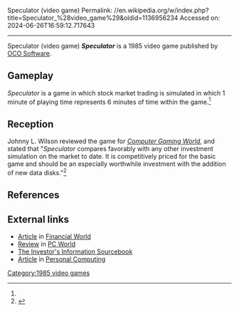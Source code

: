Speculator (video game)
Permalink: //en.wikipedia.org/w/index.php?title=Speculator_%28video_game%29&oldid=1136956234
Accessed on: 2024-06-26T16:59:12.717643



------
Speculator (video game)
{{Short description|1985 video game}}
{{Italic title}}
{{Infobox video game
| collapsible = 
| state = 
| italic title = 
| title = Speculator
| image = 
| alt = 
| caption = 
| developer = 
| publisher = [[OCO Software]]
| series = 
| engine = 
| platforms = 
| released = 1985
| genre = Simulation
| modes = 
}}
'''''Speculator''''' is a 1985 video game published by [[OCO Software]].

==Gameplay==
''Speculator'' is a game in which stock market trading is simulated in which 1 minute of playing time represents 6 minutes of time within the game.<ref name="CGW24"/>

==Reception==
Johnny L. Wilson reviewed the game for ''[[Computer Gaming World]]'', and stated that "''Speculator'' compares favorably with any other investment simulation on the market to date. It is competitively priced for the basic game and should be an especially worthwhile investment with the addition of new data disks."<ref name="CGW24">{{cite magazine |last=Wilson |first=Johnny L. |title=Micro-Reviews |magazine=Computer Gaming World |date=Nov–Dec 1985 |volume=1 |issue=23 |pages=60, 63}}</ref>

==References==
{{Reflist}}

==External links==
*[https://archive.org/details/sim_financial-world_1985-04-30_154_9/page/8/mode/2up?q=%22oco+software%22 Article] in [[Financial World]]
*[https://archive.org/details/pcworld41unse/page/244/mode/2up?q=%22oco+software%22 Review] in [[PC World]]
*[https://archive.org/details/investorsinforma00lesk/page/408/mode/2up?q=%22oco+software%22 The Investor's Information Sourcebook]
*[https://archive.org/details/personal-computing-july-1986/page/94/mode/2up?q=Speculator+%22oco+software%22 Article] in [[Personal Computing]]

[[Category:1985 video games]]